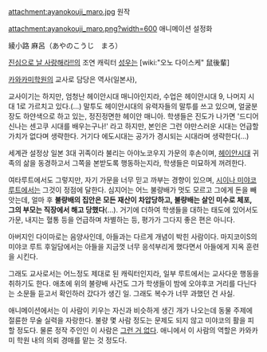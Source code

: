 attachment:ayanokouji_maro.jpg
원작

attachment:ayanokouji_maro.png?width=600
애니메이션 설정화

綾小路 麻呂（あやのこうじ　まろ）

[[진심으로 날 사랑해라!!]]의 조연 캐릭터
[[성우]]는 [wiki:"오노 다이스케" 鼠後輩]

[[카와카미학원]]의 교사로 담당은 역사(일본사),

교사이기는 하지만, 엄청난 헤이안시대 매니아인지라, 수업은 헤이안시대 9, 나머지 시대 1로 가르치고 있다.(…) 말투도 헤이안시대의 유력자들의 말투를 쓰고 있으며, 얼굴분장도 하얀색으로 하고 있는, 정진정면한 헤이안 매니아. 학생들은 진도가 나가면 '드디어 신나는 센고쿠 시대를 배우는구나!' 라고 하지만, 본인은 그런 야만스러운 시대는 언급할 가치가 없다며 생략한다. 거기다 에도시대는 공가가 경시되는 시대라며 생략한다(...)

세계관 설정상 일본 3대 귀족이라 불리는 아야노코우지 가문의 후손이며, [[헤이안시대]] 귀족의 삶을 동경하고서 그쪽을 본받도록 행동하는지라, 학생들은 미묘하게 꺼려한다.

여타루트에서도 그렇지만, 자기 가문을 너무 믿고 까부는 경향이 있으며, [[시이나 미야코]]루트에서는 그것이 정점에 달한다. 심지어는 어느 불량배가 멋도 모르고 그에게 돈을 빼앗는데, 얼마 후 '''불량배의 집안은 모든 재산이 차압당하고, 불량배는 살인 미수로 체포, 그의 부모는 직장에서 해고 당했다'''(…). 거기에 더하여 학생들을 대하는 태도에 있어서도 가문, 내지는 혈통 등을 언급하며 차별하는 등, 평가가 그다지 좋은 편은 아니다.

아버지인 다이마로는 음양사인데, 아들과는 다르게 개념이 박힌 사람이다. 마지코이S의 미야코 루트 후일담에서는 아들을 지금껏 너무 응석부리게 했다면서 아들에게 지옥 훈련을 시킨다.

그래도 교사로서는 어느정도 제대로 된 캐릭터인지라, 일부 루트에서는 교사다운 행동을 취하기도 한다. 애초에 위의 불량배 사건도 그가 학생들이 밤에 오야후코 거리를 다닌다는 소문들 듣고서 확인하러 갔다가 생긴 일. 그래도 복수가 너무 과했던 건 사실.

애니메이션에서는 이 사람이 키우는 자신과 비슷하게 생긴 개가 나오는데 동물 주제에 절륜한 무술 실력을 자랑한다. 불량 몇 사람 정도는 문제도 되지 않고 미야코의 활을 피할 정도다. 물론 정작 주인인 이 사람은 [[그런 거 없다]]. 애니에서 이 사람의 역할은 카와카미 학원 내의 의뢰 경매를 맡는 것 정도다.
